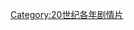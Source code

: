 {{Year by category
|m=1
|c=9
|d=9
|y=4
|cat=劇情片
|sortkey=劇情
|parent=1994年電影作品
|subcat=1990年代劇情片
}}

[[Category:20世纪各年剧情片|Category:20世纪各年剧情片]]